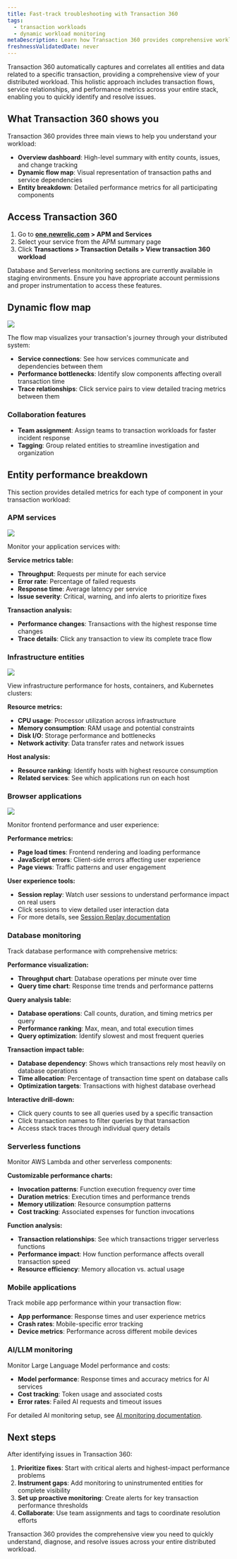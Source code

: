 ```yaml
---
title: Fast-track troubleshooting with Transaction 360
tags:
  - transaction workloads
  - dynamic workload monitoring
metaDescription: Learn how Transaction 360 provides comprehensive workload visibility for faster troubleshooting and performance optimization.
freshnessValidatedDate: never
---
```


Transaction 360 automatically captures and correlates all entities and data related to a specific transaction, providing a comprehensive view of your distributed workload. This holistic approach includes transaction flows, service relationships, and performance metrics across your entire stack, enabling you to quickly identify and resolve issues.

## What Transaction 360 shows you

Transaction 360 provides three main views to help you understand your workload:

- **Overview dashboard**: High-level summary with entity counts, issues, and change tracking
- **Dynamic flow map**: Visual representation of transaction paths and service dependencies  
- **Entity breakdown**: Detailed performance metrics for all participating components

## Access Transaction 360

1. Go to **[one.newrelic.com](https://one.newrelic.com) > APM and Services**
2. Select your service from the APM summary page
3. Click **Transactions > Transaction Details > View transaction 360 workload**

<Callout variant="important">
Database and Serverless monitoring sections are currently available in staging environments. Ensure you have appropriate account permissions and proper instrumentation to access these features.
</Callout>

## Dynamic flow map

<img
  src="/images/dynamic-map.webp"
/>

The flow map visualizes your transaction's journey through your distributed system:

- **Service connections**: See how services communicate and dependencies between them
- **Performance bottlenecks**: Identify slow components affecting overall transaction time
- **Trace relationships**: Click service pairs to view detailed tracing metrics between them

### Collaboration features
- **Team assignment**: Assign teams to transaction workloads for faster incident response
- **Tagging**: Group related entities to streamline investigation and organization

## Entity performance breakdown

This section provides detailed metrics for each type of component in your transaction workload:

### APM services

<img
  src="/images/partcipating-services.webp"
/>

Monitor your application services with:

**Service metrics table:**
- **Throughput**: Requests per minute for each service
- **Error rate**: Percentage of failed requests  
- **Response time**: Average latency per service
- **Issue severity**: Critical, warning, and info alerts to prioritize fixes

**Transaction analysis:**
- **Performance changes**: Transactions with the highest response time changes
- **Trace details**: Click any transaction to view its complete trace flow

### Infrastructure entities

<img
  src="/images/infrastructure-entities.webp"
/>

View infrastructure performance for hosts, containers, and Kubernetes clusters:

**Resource metrics:**
- **CPU usage**: Processor utilization across infrastructure
- **Memory consumption**: RAM usage and potential constraints  
- **Disk I/O**: Storage performance and bottlenecks
- **Network activity**: Data transfer rates and network issues

**Host analysis:**
- **Resource ranking**: Identify hosts with highest resource consumption
- **Related services**: See which applications run on each host

### Browser applications

<img
  src="/images/browser-entities.webp"
/>

Monitor frontend performance and user experience:

**Performance metrics:**
- **Page load times**: Frontend rendering and loading performance
- **JavaScript errors**: Client-side errors affecting user experience
- **Page views**: Traffic patterns and user engagement

**User experience tools:**
- **Session replay**: Watch user sessions to understand performance impact on real users
- Click sessions to view detailed user interaction data
- For more details, see [Session Replay documentation](/docs/browser/browser-monitoring/browser-pro-features/session-replay/get-started/)

### Database monitoring

Track database performance with comprehensive metrics:

**Performance visualization:**
- **Throughput chart**: Database operations per minute over time
- **Query time chart**: Response time trends and performance patterns

**Query analysis table:**
- **Database operations**: Call counts, duration, and timing metrics per query
- **Performance ranking**: Max, mean, and total execution times
- **Query optimization**: Identify slowest and most frequent queries

**Transaction impact table:**
- **Database dependency**: Shows which transactions rely most heavily on database operations
- **Time allocation**: Percentage of transaction time spent on database calls
- **Optimization targets**: Transactions with highest database overhead

**Interactive drill-down:**
- Click query counts to see all queries used by a specific transaction
- Click transaction names to filter queries by that transaction
- Access stack traces through individual query details

### Serverless functions

Monitor AWS Lambda and other serverless components:

**Customizable performance charts:**
- **Invocation patterns**: Function execution frequency over time
- **Duration metrics**: Execution times and performance trends
- **Memory utilization**: Resource consumption patterns
- **Cost tracking**: Associated expenses for function invocations

**Function analysis:**
- **Transaction relationships**: See which transactions trigger serverless functions
- **Performance impact**: How function performance affects overall transaction speed
- **Resource efficiency**: Memory allocation vs. actual usage

### Mobile applications

Track mobile app performance within your transaction flow:

- **App performance**: Response times and user experience metrics
- **Crash rates**: Mobile-specific error tracking
- **Device metrics**: Performance across different mobile devices

### AI/LLM monitoring

Monitor Large Language Model performance and costs:

- **Model performance**: Response times and accuracy metrics for AI services
- **Cost tracking**: Token usage and associated costs
- **Error rates**: Failed AI requests and timeout issues

For detailed AI monitoring setup, see [AI monitoring documentation](/docs/ai-monitoring/intro-to-ai-monitoring/).

## Next steps

After identifying issues in Transaction 360:

1. **Prioritize fixes**: Start with critical alerts and highest-impact performance problems
2. **Instrument gaps**: Add monitoring to uninstrumented entities for complete visibility
3. **Set up proactive monitoring**: Create alerts for key transaction performance thresholds
4. **Collaborate**: Use team assignments and tags to coordinate resolution efforts

Transaction 360 provides the comprehensive view you need to quickly understand, diagnose, and resolve issues across your entire distributed workload.